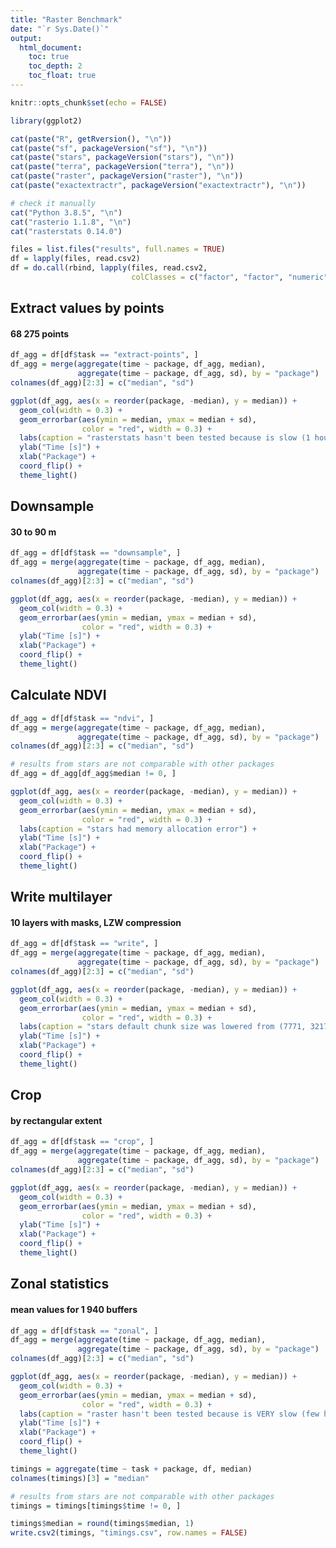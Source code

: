 ```yaml
---
title: "Raster Benchmark"
date: "`r Sys.Date()`"
output:
  html_document:
    toc: true
    toc_depth: 2
    toc_float: true
---
```


```r
knitr::opts_chunk$set(echo = FALSE)
```

```r
library(ggplot2)
```

```r
cat(paste("R", getRversion(), "\n"))
cat(paste("sf", packageVersion("sf"), "\n"))
cat(paste("stars", packageVersion("stars"), "\n"))
cat(paste("terra", packageVersion("terra"), "\n"))
cat(paste("raster", packageVersion("raster"), "\n"))
cat(paste("exactextractr", packageVersion("exactextractr"), "\n"))
```

```r
# check it manually
cat("Python 3.8.5", "\n")
cat("rasterio 1.1.8", "\n")
cat("rasterstats 0.14.0")
```

```r
files = list.files("results", full.names = TRUE)
df = lapply(files, read.csv2)
df = do.call(rbind, lapply(files, read.csv2,
                           colClasses = c("factor", "factor", "numeric")))
```

## Extract values by points
#### 68 275 points

```r
df_agg = df[df$task == "extract-points", ]
df_agg = merge(aggregate(time ~ package, df_agg, median),
               aggregate(time ~ package, df_agg, sd), by = "package")
colnames(df_agg)[2:3] = c("median", "sd")

ggplot(df_agg, aes(x = reorder(package, -median), y = median)) + 
  geom_col(width = 0.3) +
  geom_errorbar(aes(ymin = median, ymax = median + sd),
                color = "red", width = 0.3) +
  labs(caption = "rasterstats hasn't been tested because is slow (1 hour)") +
  ylab("Time [s]") +
  xlab("Package") +
  coord_flip() +
  theme_light()
```

## Downsample
#### 30 to 90 m

```r
df_agg = df[df$task == "downsample", ]
df_agg = merge(aggregate(time ~ package, df_agg, median),
               aggregate(time ~ package, df_agg, sd), by = "package")
colnames(df_agg)[2:3] = c("median", "sd")

ggplot(df_agg, aes(x = reorder(package, -median), y = median)) + 
  geom_col(width = 0.3) +
  geom_errorbar(aes(ymin = median, ymax = median + sd),
                color = "red", width = 0.3) +
  ylab("Time [s]") +
  xlab("Package") +
  coord_flip() +
  theme_light()
```

## Calculate NDVI

```r
df_agg = df[df$task == "ndvi", ]
df_agg = merge(aggregate(time ~ package, df_agg, median),
               aggregate(time ~ package, df_agg, sd), by = "package")
colnames(df_agg)[2:3] = c("median", "sd")

# results from stars are not comparable with other packages
df_agg = df_agg[df_agg$median != 0, ]

ggplot(df_agg, aes(x = reorder(package, -median), y = median)) + 
  geom_col(width = 0.3) +
  geom_errorbar(aes(ymin = median, ymax = median + sd),
                color = "red", width = 0.3) +
  labs(caption = "stars had memory allocation error") +
  ylab("Time [s]") +
  xlab("Package") +
  coord_flip() +
  theme_light()
```

## Write multilayer
#### 10 layers with masks, LZW compression

```r
df_agg = df[df$task == "write", ]
df_agg = merge(aggregate(time ~ package, df_agg, median),
               aggregate(time ~ package, df_agg, sd), by = "package")
colnames(df_agg)[2:3] = c("median", "sd")

ggplot(df_agg, aes(x = reorder(package, -median), y = median)) + 
  geom_col(width = 0.3) +
  geom_errorbar(aes(ymin = median, ymax = median + sd),
                color = "red", width = 0.3) +
  labs(caption = "stars default chunk size was lowered from (7771, 3217) to (7771, 1608)") +
  ylab("Time [s]") +
  xlab("Package") +
  coord_flip() +
  theme_light()
```

## Crop
#### by rectangular extent

```r
df_agg = df[df$task == "crop", ]
df_agg = merge(aggregate(time ~ package, df_agg, median),
               aggregate(time ~ package, df_agg, sd), by = "package")
colnames(df_agg)[2:3] = c("median", "sd")

ggplot(df_agg, aes(x = reorder(package, -median), y = median)) + 
  geom_col(width = 0.3) +
  geom_errorbar(aes(ymin = median, ymax = median + sd),
                color = "red", width = 0.3) +
  ylab("Time [s]") +
  xlab("Package") +
  coord_flip() +
  theme_light()
```

## Zonal statistics
#### mean values for 1 940 buffers

```r
df_agg = df[df$task == "zonal", ]
df_agg = merge(aggregate(time ~ package, df_agg, median),
               aggregate(time ~ package, df_agg, sd), by = "package")
colnames(df_agg)[2:3] = c("median", "sd")

ggplot(df_agg, aes(x = reorder(package, -median), y = median)) + 
  geom_col(width = 0.3) +
  geom_errorbar(aes(ymin = median, ymax = median + sd),
                color = "red", width = 0.3) +
  labs(caption = "raster hasn't been tested because is VERY slow (few hours)") +
  ylab("Time [s]") +
  xlab("Package") +
  coord_flip() +
  theme_light()
```

```r
timings = aggregate(time ~ task + package, df, median)
colnames(timings)[3] = "median"

# results from stars are not comparable with other packages
timings = timings[timings$time != 0, ]

timings$median = round(timings$median, 1)
write.csv2(timings, "timings.csv", row.names = FALSE)
```

